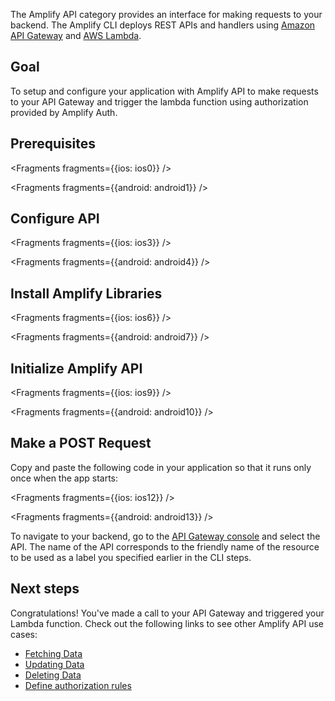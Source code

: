 The Amplify API category provides an interface for making requests to your backend. The Amplify CLI deploys REST APIs and handlers using [Amazon API Gateway](http://docs.aws.amazon.com/apigateway/latest/developerguide/) and [AWS Lambda](http://docs.aws.amazon.com/lambda/latest/dg/).

## Goal
To setup and configure your application with Amplify API to make requests to your API Gateway and trigger the lambda function using authorization provided by Amplify Auth.

## Prerequisites


<Fragments fragments={{ios: ios0}} />


<Fragments fragments={{android: android1}} />

## Configure API


<Fragments fragments={{ios: ios3}} />


<Fragments fragments={{android: android4}} />

## Install Amplify Libraries


<Fragments fragments={{ios: ios6}} />


<Fragments fragments={{android: android7}} />

## Initialize Amplify API


<Fragments fragments={{ios: ios9}} />


<Fragments fragments={{android: android10}} />

## Make a POST Request

Copy and paste the following code in your application so that it runs only once when the app starts:


<Fragments fragments={{ios: ios12}} />


<Fragments fragments={{android: android13}} />

To navigate to your backend, go to the [API Gateway console](https://aws.amazon.com/apigateway) and select the API. The name of the API corresponds to the friendly name of the resource to be used as a label you specified earlier in the CLI steps.

## Next steps

Congratulations! You've made a call to your API Gateway and triggered your Lambda function. Check out the following links to see other Amplify API use cases:

* [Fetching Data](/lib-v1/restapi/fetch)
* [Updating Data](/lib-v1/restapi/update)
* [Deleting Data](/lib-v1/restapi/delete)
* [Define authorization rules](/lib-v1/restapi/authz)
